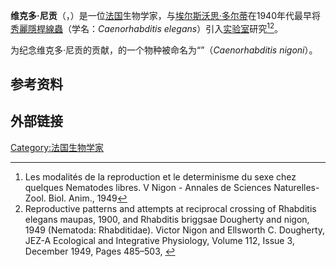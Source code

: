 '''维克多·尼贡'''（{{lang-en|Victor Marc Nigon}}，{{bd|1920年|10月11日|2015年|7月5日|catIdx=Nigon}}）是一位[[法国|法国]]生物学家，与[[埃尔斯沃思·多尔蒂|埃尔斯沃思·多尔蒂]]在1940年代最早将[[秀麗隱桿線蟲|秀麗隱桿線蟲]]（学名：''Caenorhabditis elegans''）引入[[湿实验室|实验室]]研究<ref>Les modalités de la reproduction et le determinisme du sexe chez quelques Nematodes libres. V Nigon - Annales de Sciences Naturelles-Zool. Biol. Anim., 1949</ref><ref>Reproductive patterns and attempts at reciprocal crossing of Rhabditis elegans maupas, 1900, and Rhabditis briggsae Dougherty and nigon, 1949 (Nematoda: Rhabditidae). Victor Nigon and Ellsworth C. Dougherty, JEZ-A Ecological and Integrative Physiology, Volume 112, Issue 3, December 1949, Pages 485–503, {{doi|10.1002/jez.1401120307}}</ref>。

为纪念维克多·尼贡的贡献，{{le|隐杆线虫属|Caenorhabditis}}的一个物种被命名为“{{le|尼贡隐杆线虫|Caenorhabditis nigoni}}”（''Caenorhabditis nigoni''）。

== 参考资料 ==
{{reflist|25em}}
== 外部链接 ==
{{authority control}}

{{DEFAULTSORT:Nigon, Victor}}

[[Category:法国生物学家|Category:法国生物学家]]